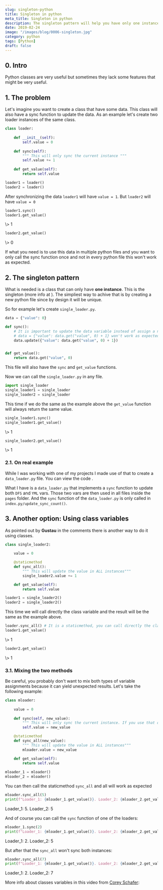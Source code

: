 ```yaml
---
slug: singleton-python
title: Singleton in python
meta_title: Singleton in python
description: The singleton pattern will help you have only one instance and allow you to call only one sync function.
date: 2019-02-24
image: "/images/blog/0006-singleton.jpg"
category: python
tags: [Python]
draft: false
---
```


## 0. Intro

Python classes are very useful but sometimes they lack some features that might be very useful.

## 1. The problem
Let's imagine you want to create a class that have some data. This class will also have a sync function to update the data. As an example let's create two loader instances of the same class.

```python
class loader:
  
    def __init__(self):
        self.value = 0
      
    def sync(self):
        """ This will only sync the current instance """
        self.value += 1
      
    def get_value(self):
        return self.value

loader1 = loader()
loader2 = loader()
```

After synchronizing the data `loader1` will have `value = 1`. But `loader2` will have `value = 0`

```python
loader1.sync()
loader1.get_value()
```
<TerminalOutput className="mb-6">
  \> 1
</TerminalOutput>

```python
loader2.get_value()
```
<TerminalOutput>
  \> 0
</TerminalOutput>

If what you need is to use this data in multiple python files and you want to only call the sync function once and not in every python file this won't work as expected.

## 2. The singleton pattern
What is needed is a class that can only have **one instance**. This is the singleton (more info at <FancyLink linkText="Python3 patterns and idioms" url="https://python-3-patterns-idioms-test.readthedocs.io/en/latest/Singleton.html" company="readthedocs"/>). The simpliest way to achive that is by creating a new python file since by design it will be unique.

So for example let's create `single_loader.py`.

```python
data = {"value": 0}

def sync():
    # It is important to update the data variable instead of assign a new value
    # data = {"value": data.get("value", 0) + 1} won't work as expected
    data.update({"value": data.get("value", 0) + 1})


def get_value():
    return data.get("value", 0)

```

This file will also have the `sync` and `get_value` functions.

Now we can call the `single_loader.py` in any file.

```python
import single_loader
single_loader1 = single_loader
single_loader2 = single_loader
```

This time if we do the same as the example above the `get_value` function will always return the same value.

```python
single_loader1.sync()
single_loader1.get_value()
```
<TerminalOutput className="mb-6">
  \> 1
</TerminalOutput>

```python
single_loader2.get_value()
```
<TerminalOutput>
  \> 1
</TerminalOutput>

### 2.1. On real example

While I was working with one of my <FancyLink linkText="Dash" url="https://plot.ly/products/dash/" company="plotly"/> projects I made use of that to create a `data_loader.py` file. You can view the code <FancyLink linkText="Expensor personal" url="https://github.com/villoro/expensor_personal/tree/4.3.3/src" dark="true"/>.

What I have is a `data_loader.py` that implements a `sync` function to update both `DFS` and `YML` vars. Those two vars are then used in all files inside the `pages` folder. And the `sync` function of the `data_loader.py` is only called in `index.py/update_sync_count()`.

## 3. Another option: Using class variables
As pointed out by **Gustau** in the comments there is another way to do it using classes.

```python
class single_loader2:
    
    value = 0

    @staticmethod
    def sync_all():
        """ This will update the value in ALL instances"""
        single_loader2.value += 1

    def get_value(self):
        return self.value

loader1 = single_loader2()
loader2 = single_loader2()
```

This time we will call directly the class variable and the result will be the same as the example above.

```python
loader.sync_all() # It is a staticmethod, you can call directly the class function
loader1.get_value()
```
<TerminalOutput className="mb-6">
  \> 1
</TerminalOutput>

```python
loader2.get_value()
```
<TerminalOutput>
  \> 1
</TerminalOutput>

### 3.1. Mixing the two methods

Be careful, you probably don't want to mix both types of variable assignments because it can yield unexpected results. Let's take the following example:

```python
class mloader:
    
    value = 0
    
    def sync(self, new_value):
        """ This will only sync the current instance. If you use that one time the sync all won't work"""
        self.value = new_value

    @staticmethod
    def sync_all(new_value):
        """ This will update the value in ALL instances"""
        mloader.value = new_value

    def get_value(self):
        return self.value
    
mloader_1 = mloader()
mloader_2 = mloader()
```

You can then call the staticmethod `sync_all` and all will work as expected

```python
mloader.sync_all(5)
print(f"Loader_1: {mloader_1.get_value()}. Loader_2: {mloader_2.get_value()}")
```
<TerminalOutput>
  Loader_1: 5. Loader_2: 5
</TerminalOutput>

And of course you can call the `sync` function of one of the loaders:

```python
mloader_1.sync(2)
print(f"Loader_1: {mloader_1.get_value()}. Loader_2: {mloader_2.get_value()}")
```
<TerminalOutput>
  Loader_1: 2. Loader_2: 5
</TerminalOutput>

But after that the `sync_all` won't sync both instances:

```python
mloader.sync_all(7)
print(f"Loader_1: {mloader_1.get_value()}. Loader_2: {mloader_2.get_value()}")
```
<TerminalOutput>
  Loader_1: 2. Loader_2: 7
</TerminalOutput>

More info about classes variables in this video from [Corey Schafer](https://www.youtube.com/channel/UCCezIgC97PvUuR4_gbFUs5g):

<Youtube client:only="react" id="BJ-VvGyQxho" title="Python OOP Tutorial 2: Class Variables" />
